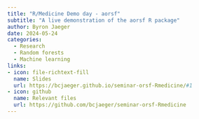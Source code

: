 ```yaml
---
title: "R/Medicine Demo day - aorsf"
subtitle: "A live demonstration of the aorsf R package"
author: Byron Jaeger
date: 2024-05-24
categories:
  - Research 
  - Random forests
  - Machine learning
links:
- icon: file-richtext-fill
  name: Slides
  url: https://bcjaeger.github.io/seminar-orsf-Rmedicine/#1
- icon: github
  name: Relevant files
  url: https://github.com/bcjaeger/seminar-orsf-Rmedicine
---
```



